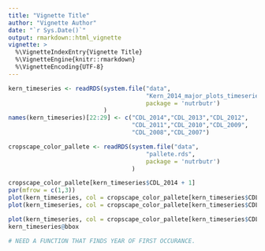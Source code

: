 ```yaml
---
title: "Vignette Title"
author: "Vignette Author"
date: "`r Sys.Date()`"
output: rmarkdown::html_vignette
vignette: >
  %\VignetteIndexEntry{Vignette Title}
  %\VignetteEngine{knitr::rmarkdown}
  %\VignetteEncoding{UTF-8}
---
```


```r
kern_timeseries <- readRDS(system.file("data", 
                                       "Kern_2014_major_plots_timeseries.rds",
                                       package = 'nutrbutr')
                           )
names(kern_timeseries)[22:29] <- c("CDL_2014","CDL_2013","CDL_2012",
                                   "CDL_2011","CDL_2010","CDL_2009",
                                   "CDL_2008","CDL_2007")

cropscape_color_pallete <- readRDS(system.file("data", 
                                       "pallete.rds",
                                       package = 'nutrbutr')
                                   )

cropscape_color_pallete[kern_timeseries$CDL_2014 + 1]
par(mfrow = c(1,3))
plot(kern_timeseries, col = cropscape_color_pallete[kern_timeseries$CDL_2014 + 1], lwd = 0.0001)
plot(kern_timeseries, col = cropscape_color_pallete[kern_timeseries$CDL_2010 + 1], lwd = 0.0001)

plot(kern_timeseries, col = cropscape_color_pallete[kern_timeseries$CDL_2007 + 1], lwd = 0.0001)
kern_timeseries@bbox

# NEED A FUNCTION THAT FINDS YEAR OF FIRST OCCURANCE.








```

